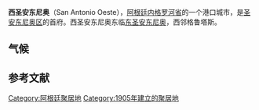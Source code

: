 {{Infobox settlement
|official_name          = 西圣安东尼奥
|native_name            =  
|nickname               =  
|motto                 
|image_skyline          = Segunda y Tercera.JPG
|imagesize              = 250px
|image_caption          = San Antonio Oeste
|image_flag             = 
|image_shield           = 
|pushpin_map            = 
|coordinates_display    = inline,title
|coordinates_region     = AR
|subdivision_type       = 国家
|subdivision_type1      = 省
|subdivision_name       = 阿根廷
|subdivision_name1      = [[Image:Flag_of_Río_Negro_Province.svg|24px]] [[内格罗河省_(阿根廷)|内格罗河省]]
|established_title      = 建置
|established_date       = 1905年
|area_magnitude         = 
|area_total_sq_mi       = 
|area_total_km2         =   
|area_land_sq_mi        =  
|area_land_km2          = 
|area_water_sq_mi       = 
|area_water_km2         = 
|area_water_percent     = 
|area_urban_sq_mi       =
|area_urban_km2         =
|area_metro_sq_mi       =
|area_metro_km2         = 
|population_as_of       = {{census-ar|2001}}
|population_note        = 
|population_total       = 16,966 
|population_metro       = 
|population_urban       = 
|population_density_km2   = 
|population_density_sq_mi = 
|timezone               = 
|utc_offset             = 
|timezone_DST           = 
|utc_offset_DST         = 
|latd=40 |latm=44 |lats= |latNS=S
|longd=64 |longm=57 |longs= |longEW=W
|elevation_m            = 3 
|elevation_ft           = 10
|postal_code_type       = 邮编
|postal_code            = R8520
|website                = http://www.sanantoniooeste.gov.ar/
}}   '''西圣安东尼奥'''（San Antonio Oeste），[[阿根廷|阿根廷]][[内格罗河省_(阿根廷)|内格罗河省]]的一个港口城市，是[[圣安东尼奥区|圣安东尼奥区]]的首府。西圣安东尼奥东临[[东圣安东尼奥|东圣安东尼奥]]，西邻格鲁塔斯。

==气候==
{{Weather box
|location = San Antonio Oeste
|metric first = Yes
|single line = Yes
|Jan high C = 30.0
|Feb high C = 29.5
|Mar high C = 25.3
|Apr high C = 21.2
|May high C = 16.8
|Jun high C = 13.9
|Jul high C = 13.7
|Aug high C = 15.4
|Sep high C = 17.9
|Oct high C = 21.6
|Nov high C = 26.8
|Dec high C = 29.8
|year high C = 
|Jan mean C = 23.1
|Feb mean C = 22.0
|Mar mean C = 18.8
|Apr mean C = 15.0
|May mean C = 11.0
|Jun mean C = 8.3
|Jul mean C = 8.0
|Aug mean C = 9.5
|Sep mean C = 11.5
|Oct mean C = 15.2
|Nov mean C = 19.6
|Dec mean C = 22.2
|year mean C = 
|Jan low C = 17.0
|Feb low C = 16.3
|Mar low C = 13.1
|Apr low C = 9.7
|May low C = 5.6
|Jun low C = 2.7
|Jul low C = 2.8
|Aug low C = 3.6
|Sep low C = 5.2
|Oct low C = 8.9
|Nov low C = 12.7
|Dec low C = 15.6
|year low C = 
|precipitation colour = green
|Jan precipitation mm = 30.7
|Feb precipitation mm = 23.5
|Mar precipitation mm = 37.7
|Apr precipitation mm = 29.6
|May precipitation mm = 25.0
|Jun precipitation mm = 26.7
|Jul precipitation mm = 12.8
|Aug precipitation mm = 20.2
|Sep precipitation mm = 10.5
|Oct precipitation mm = 19.8
|Nov precipitation mm = 15.5
|Dec precipitation mm = 6.7
|year precipitation mm = 
|Jan humidity= 46
|Feb humidity= 54
|Mar humidity= 60
|Apr humidity= 64
|May humidity= 68
|Jun humidity= 69
|Jul humidity= 67
|Aug humidity= 63
|Sep humidity= 58
|Oct humidity= 54
|Nov humidity= 46
|Dec humidity= 44
|Jan precipitation days = 5
|Feb precipitation days = 5
|Mar precipitation days = 5
|Apr precipitation days = 6
|May precipitation days = 4
|Jun precipitation days = 7
|Jul precipitation days = 3
|Aug precipitation days = 5
|Sep precipitation days = 4
|Oct precipitation days = 5
|Nov precipitation days = 3
|Dec precipitation days = 3
|source 1 = Servicio Meteorologico Nacional<ref name = SMN>{{cite web
  |url=http://www.smn.gov.ar/?mod=clima&id=30&provincia=R%EDo%20Negro&ciudad=San%20Antonio%20Oeste
  |language = es
  |title= Statistical Data (1981-1990 Period)
  |publisher= National Meteorological Service of Argentina
  |accessdate=August 23, 2012
}}</ref>
|date=August 2010
}}


==参考文献==
{{reflist}}


[[Category:阿根廷聚居地|Category:阿根廷聚居地]]
[[Category:1905年建立的聚居地|Category:1905年建立的聚居地]]